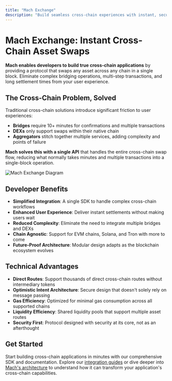 ```yaml
---
title: "Mach Exchange"
description: "Build seamless cross-chain experiences with instant, secure asset swaps across any blockchain."
---
```


# Mach Exchange: Instant Cross-Chain Asset Swaps

**Mach enables developers to build true cross-chain applications** by providing a protocol that swaps any asset across any chain in a single block. Eliminate complex bridging operations, multi-step transactions, and long settlement times from your user experience.

## The Cross-Chain Problem, Solved

Traditional cross-chain solutions introduce significant friction to user experiences:

- **Bridges** require 10\+ minutes for confirmations and multiple transactions
- **DEXs** only support swaps within their native chain
- **Aggregators** stitch together multiple services, adding complexity and points of failure

**Mach solves this with a single API** that handles the entire cross-chain swap flow, reducing what normally takes minutes and multiple transactions into a single-block operation.

![Mach Exchange Diagram](/Image1.png)

## Developer Benefits

- **Simplified Integration**: A single SDK to handle complex cross-chain workflows
- **Enhanced User Experience**: Deliver instant settlements without making users wait
- **Reduced Complexity**: Eliminate the need to integrate multiple bridges and DEXs
- **Chain Agnostic**: Support for EVM chains, Solana, and Tron with more to come
- **Future-Proof Architecture**: Modular design adapts as the blockchain ecosystem evolves

## Technical Advantages

- **Direct Routes**: Support thousands of direct cross-chain routes without intermediary tokens
- **Optimistic Intent Architecture**: Secure design that doesn't solely rely on message passing
- **Gas Efficiency**: Optimized for minimal gas consumption across all supported chains
- **Liquidity Efficiency**: Shared liquidity pools that support multiple asset routes
- **Security First**: Protocol designed with security at its core, not as an afterthought

## Get Started

Start building cross-chain applications in minutes with our comprehensive SDK and documentation. Explore our [integration guides](/mach/getting-started/integrating-mach) or dive deeper into [Mach's architecture](/mach/getting-started/mach-architecture) to understand how it can transform your application's cross-chain capabilities.